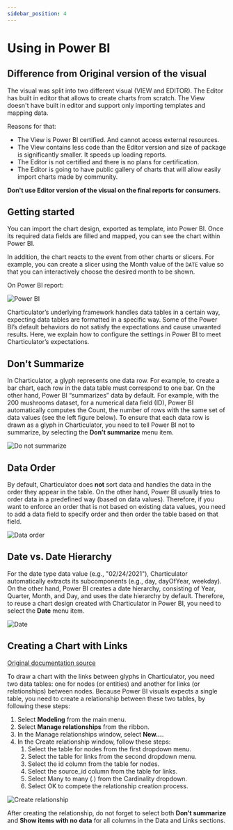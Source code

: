 ```yaml
---
sidebar_position: 4
---
```


# Using in Power BI

## Difference from Original version of the visual

The visual was split into two different visual (VIEW and EDITOR). The Editor has built in editor that allows to create charts from scratch. The View doesn't have built in editor and support only importing templates and mapping data.

Reasons for that:

* The View is Power BI certified. And cannot access external resources.
* The View contains less code than the Editor version and size of package is significantly smaller. It speeds up loading reports.
* The Editor is not certified and there is no plans for certification.
* The Editor is going to have public gallery of charts that will allow easily import charts made by community.

**Don't use Editor version of the visual on the final reports for consumers**.

## Getting started

You can import the chart design, exported as template, into Power BI. Once its required data fields are filled and mapped, you can see the chart within Power BI.
<!-- ({% include videocallout.html src="/videos/tutorials/tutorial8.mp4" timeRange="32.87,48.00" openTutorial="tutorial8" %}) -->
In addition, the chart reacts to the event from other charts or slicers. For example, you can create a slicer using the Month value of the `DATE` value so that you can interactively choose the desired month to be shown.

<!-- ({% include videocallout.html src="/videos/tutorials/tutorial8.mp4" timeRange="52.70,61.00" openTutorial="tutorial8" %}) -->
<Player url="/videos/tutorials/tutorial8.mp4" timeToStart={52.70} timeToStop={61.00} />

On Power BI report:
<!-- {% include image.html src="/images/docs/power-bi.png" alt="Power BI" %} -->
![Power BI](/images/docs/power-bi.png)

Charticulator’s underlying framework handles data tables in a certain way, expecting data tables are formatted in a specific way. Some of the Power BI’s default behaviors do not satisfy the expectations and cause unwanted results. Here, we explain how to configure the settings in Power BI to meet Charticulator’s expectations.

## Don't Summarize

In Charticulator, a glyph represents one data row. For example, to create a bar chart, each row in the data table must correspond to one bar. On the other hand, Power BI “summarizes” data by default. For example, with the 200 mushrooms dataset, for a numerical data field (ID), Power BI automatically computes the Count, the number of rows with the same set of data values (see the left figure below). To ensure that each data row is drawn as a glyph in Charticulator, you need to tell Power BI not to summarize, by selecting the **Don’t summarize** menu item.

<!-- {% include image.html src="/images/docs/do-not-summarize.png" alt="Don't summarize" center="1" %} -->

![Do not summarize](/images/docs/do-not-summarize.png)

## Data Order

By default, Charticulator does **not** sort data and handles the data in the order they appear in the table. On the other hand, Power BI usually tries to order data in a predefined way (based on data values). Therefore, if you want to enforce an order that is not based on existing data values, you need to add a data field to specify order and then order the table based on that field.

<!-- {% include image.html src="/images/docs/data-order.png" alt="Data order" width="350px" center="1" %} -->

![Data order](/images/docs/data-order.png)

## Date vs. Date Hierarchy

For the date type data value (e.g., "02/24/2021"), Charticulator automatically extracts its subcomponents (e.g., day, dayOfYear, weekday). On the other hand, Power BI creates a date hierarchy, consisting of Year, Quarter, Month, and Day, and uses the date hierarchy by default. Therefore, to reuse a chart design created with Charticulator in Power BI, you need to select the **Date** menu item.

<!-- {% include image.html src="/images/docs/date.png" alt="Date" width="350px" center="1" %} -->

![Date](/images/docs/date.png)

## Creating a Chart with Links

[Original documentation source](https://charticulator.com/docs/using-in-power-bi.html)

To draw a chart with the links between glyphs in Charticulator, you need two data tables: one for nodes (or entities) and another for links (or relationships) between nodes. Because Power BI visuals expects a single table, you need to create a relationship between these two tables, by following these steps:
1. Select **Modeling** from the main menu.
2. Select **Manage relationships** from the ribbon.
3. In the Manage relationships window, select **New…**.
4. In the Create relationship window, follow these steps:
    1. Select the table for nodes from the first dropdown menu.
    2. Select the table for links from the second dropdown menu.
    3. Select the id column from the table for nodes.
    4. Select the source_id column from the table for links.
    5. Select Many to many (*.*) from the Cardinality dropdown.
    6. Select OK to compete the relationship creation process.
   
![Create relationship](/images/docs/create-relationship.png)

After creating the relationship, do not forget to select both **Don’t summarize** and **Show items with no data** for all columns in the Data and Links sections.